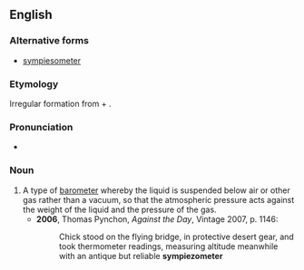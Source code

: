 ==English==

===Alternative forms===
* [[sympiesometer]]

===Etymology===
Irregular formation from {{etyl|grc}} {{term|συμπίεσις||compression|tr=sympíesis|lang=grc}} + {{term|-ometer}}.

===Pronunciation===
* {{IPA|/sɪmpiɪˈzɒmɪtə/}}

===Noun===
{{en-noun}}

# A type of [[barometer]] whereby the liquid is suspended below air or other gas rather than a vacuum, so that the atmospheric pressure acts against the weight of the liquid and the pressure of the gas.
#* '''2006''', Thomas Pynchon, ''Against the Day'', Vintage 2007, p. 1146:
#*: Chick stood on the flying bridge, in protective desert gear, and took thermometer readings, measuring altitude meanwhile with an antique but reliable '''sympiezometer'''